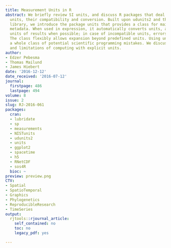 ```yaml
---
title: Measurement Units in R
abstract: We briefly review SI units, and discuss R packages that deal with measurement
  units, their compatibility and conversion. Built upon udunits2 and the UNIDATA udunits
  library, we introduce the package units that provides a class for maintaining unit
  metadata. When used in expression, it automatically converts units, and simplifies
  units of results when possible; in case of incompatible units, errors are raised.
  The class flexibly allows expansion beyond predefined units. Using units may eliminate
  a whole class of potential scientific programming mistakes. We discuss the potential
  and limitations of computing with explicit units.
author:
- Edzer Pebesma
- Thomas Mailund
- James Hiebert
date: '2016-12-12'
date_received: '2016-07-12'
journal:
  firstpage: 486
  lastpage: 494
volume: 8
issue: 2
slug: RJ-2016-061
packages:
  cran:
  - lubridate
  - sp
  - measurements
  - NISTunits
  - udunits2
  - units
  - ggplot2
  - spacetime
  - h5
  - RNetCDF
  - sos4R
  bioc: ~
preview: preview.png
CTV:
- Spatial
- SpatioTemporal
- Graphics
- Phylogenetics
- ReproducibleResearch
- TimeSeries
output:
  rjtools::rjournal_article:
    self_contained: no
    toc: no
    legacy_pdf: yes

---
```

